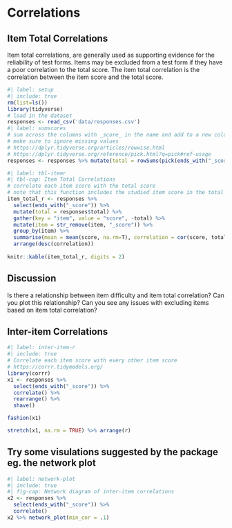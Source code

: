 # Correlations

## Item Total Correlations

Item total correlations, are generally used as supporting evidence for the reliability of test forms. Items may be excluded from a test form if they have a poor correlation to the total score. The item total correlation is the correlation between the item score and the total score.

```r
#| label: setup
#| include: true
rm(list=ls())
library(tidyverse)
# load in the dataset
responses <- read_csv('data/responses.csv')
#| label: sumscores
# sum across the columns with _score_ in the name and add to a new column called total.
# make sure to ignore missing values
# https://dplyr.tidyverse.org/articles/rowwise.html
# https://dplyr.tidyverse.org/reference/pick.html?q=pick#ref-usage
responses <- responses %>% mutate(total = rowSums(pick(ends_with("_score")), na.rm = TRUE))
```
```r
#| label: tbl-itemr
#| tbl-cap: Item Total Correlations
# correlate each item score with the total score
# note that this function includes the studied item score in the total score for simplicity, but normally the item score would be excluded from the total score, see https://personality-project.org/r/html/alpha.html
item_total_r <- responses %>% 
  select(ends_with("_score")) %>% 
  mutate(total = responses$total) %>% 
  gather(key = "item", value = "score", -total) %>% 
  mutate(item = str_remove(item, "_score")) %>% 
  group_by(item) %>% 
  summarise(mean = mean(score, na.rm=T), correlation = cor(score, total, use = "pairwise.complete.obs")) %>% 
  arrange(desc(correlation))
  
knitr::kable(item_total_r, digits = 2)
```

## Discussion
Is there a relationship between item difficulty and item total correlation? 
Can you plot this relationship?
Can you see any issues with excluding items based on item total correlation?

## Inter-item Correlations
```r
#| label: inter-item-r
#| include: true
# Correlate each item score with every other item score
# https://corrr.tidymodels.org/
library(corrr)
x1 <- responses %>% 
  select(ends_with("_score")) %>%
  correlate() %>% 
  rearrange() %>%
  shave()

fashion(x1)

stretch(x1, na.rm = TRUE) %>% arrange(r)

```

## Try some visulations suggested by the package eg. the network plot
```r
#| label: network-plot
#| include: true
#| fig-cap: Network diagram of inter-item correlations
x2 <- responses %>% 
  select(ends_with("_score")) %>%
  correlate()
x2 %>% network_plot(min_cor = .1)
```

